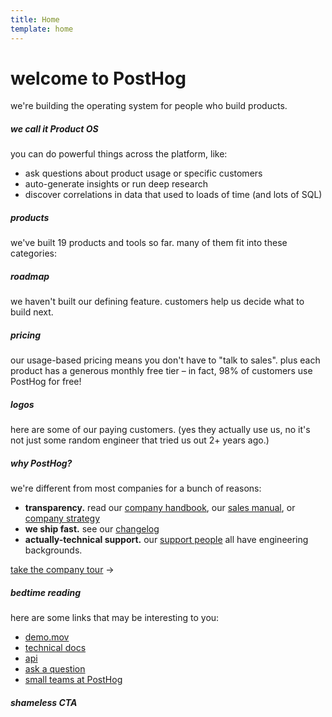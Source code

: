 ```yaml
---
title: Home
template: home
---
```


<HappyHog />

<h1 class="flex items-end gap-1">welcome to <Logo /> PostHog</h1>

we're building the operating system for people who build products.

<div class="space-y-8 pt-2">

<div id="product-os">

##### we call it Product OS
you can do powerful things across the platform, like:

- ask questions about product usage or specific customers
- auto-generate insights or run deep research
- discover correlations in data that used to loads of time (and lots of SQL)

</div>

<div id="products">

##### products
we've built 19 products and tools so far. many of them fit into these categories:
<Products />

</div>

<div id="roadmap">

##### roadmap
we haven't built our defining feature. customers help us decide what to build next.
<Roadmap />

</div>

<div id="pricing">

##### pricing
our usage-based pricing means you don't have to "talk to sales". plus each product has a generous monthly free tier – in fact, 98% of customers use PostHog for free!
<Pricing />

</div>

<div id="logos">

##### logos
here are some of our paying customers. (yes they actually use us, no it's not just some random engineer that tried us out 2+ years ago.)
<Customers />

</div>

<div id="why-posthog?">

##### why PostHog?
we're different from most companies for a bunch of reasons:

- **transparency.** read our [company handbook](/handbook), our [sales manual](/sales-manual), or [company strategy](/strategy)
- **we ship fast.** see our [changelog](/changelog)
- **actually-technical support.** our [support people](/support) all have engineering backgrounds.

[take the company tour](/company-tour) →

</div>

<div id="bedtime-reading">

##### bedtime reading
here are some links that may be interesting to you:

- [demo.mov](/demo.mov)
- [technical docs](/technical-docs)
- [api](/api)
- [ask a question](/ask-a-question)
- [small teams at PostHog](/small-teams-at-posthog)

</div>

<div id="shameless-cta">

##### shameless CTA
<CTA />

</div>
</div>
